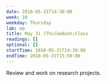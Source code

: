 ```yaml
---
date: 2018-05-31T14:30:00
week: 10
weekday: Thursday
lab: no
title: May 31 (Thu)&mdash;Class
readings: []
optional: []
startTime: 2018-05-31T14:30:00
endTime: 2018-05-31T15:50:00
---
```


Review and work on research projects.

